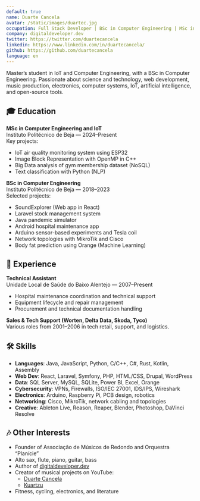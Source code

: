 ```yaml
---
default: true
name: Duarte Cancela
avatar: /static/images/duartec.jpg
occupation: Full Stack Developer | BSc in Computer Engineering | MSc in IoT & Computer Engineering | Music Producer
company: digitaldeveloper.dev
twitter: https://twitter.com/duartecancela
linkedin: https://www.linkedin.com/in/duartecancela/
github: https://github.com/duartecancela
language: en
---
```



Master’s student in IoT and Computer Engineering, with a BSc in Computer Engineering. Passionate about science and technology, web development, music production, electronics, computer systems, IoT, artificial intelligence, and open-source tools.

## 🎓 Education

**MSc in Computer Engineering and IoT**  
Instituto Politécnico de Beja — 2024–Present  
Key projects:

- IoT air quality monitoring system using ESP32
- Image Block Representation with OpenMP in C++
- Big Data analysis of gym membership dataset (NoSQL)
- Text classification with Python (NLP)

**BSc in Computer Engineering**  
Instituto Politécnico de Beja — 2018–2023  
Selected projects:

- SoundExplorer (Web app in React)
- Laravel stock management system
- Java pandemic simulator
- Android hospital maintenance app
- Arduino sensor-based experiments and Tesla coil
- Network topologies with MikroTik and Cisco
- Body fat prediction using Orange (Machine Learning)

## 💼 Experience

**Technical Assistant**  
Unidade Local de Saúde do Baixo Alentejo — 2007–Present

- Hospital maintenance coordination and technical support
- Equipment lifecycle and repair management
- Procurement and technical documentation handling

**Sales & Tech Support (Worten, Delta Data, Skoda, Tyco)**  
Various roles from 2001–2006 in tech retail, support, and logistics.

## 🛠 Skills

- **Languages**: Java, JavaScript, Python, C/C++, C#, Rust, Kotlin, Assembly
- **Web Dev**: React, Laravel, Symfony, PHP, HTML/CSS, Drupal, WordPress
- **Data**: SQL Server, MySQL, SQLite, Power BI, Excel, Orange
- **Cybersecurity**: VPNs, Firewalls, ISO/IEC 27001, IDS/IPS, Wireshark
- **Electronics**: Arduino, Raspberry Pi, PCB design, robotics
- **Networking**: Cisco, MikroTik, network cabling and topologies
- **Creative**: Ableton Live, Reason, Reaper, Blender, Photoshop, DaVinci Resolve

## 🎶 Other Interests

- Founder of Associação de Músicos de Redondo and Orquestra “Planície”
- Alto sax, flute, piano, guitar, bass
- Author of [digitaldeveloper.dev](https://www.digitaldeveloper.dev)
- Creator of musical projects on YouTube:
  - [Duarte Cancela](https://www.youtube.com/@duartecancela)
  - [Kuartzu](https://www.youtube.com/@kuartzumusic5966)
- Fitness, cycling, electronics, and literature
